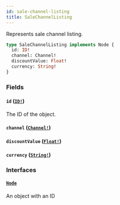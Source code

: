```yaml
---
id: sale-channel-listing
title: SaleChannelListing
---
```


Represents sale channel listing.

```graphql
type SaleChannelListing implements Node {
  id: ID!
  channel: Channel!
  discountValue: Float!
  currency: String!
}
```

### Fields

#### `id` ([`ID!`](/api-reference/scalars/id.mdx))

The ID of the object.

#### `channel` ([`Channel!`](/api-reference/objects/channel.mdx))

#### `discountValue` ([`Float!`](/api-reference/scalars/float.mdx))

#### `currency` ([`String!`](/api-reference/scalars/string.mdx))

### Interfaces

#### [`Node`](/api-reference/interfaces/node.mdx)

An object with an ID
